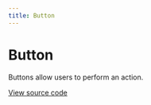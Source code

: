 ```yaml
---
title: Button
---
```


# Button

Buttons allow users to perform an action.

[View source code](https://github.com/Spendesk/grapes/tree/master/src/components/Button)
